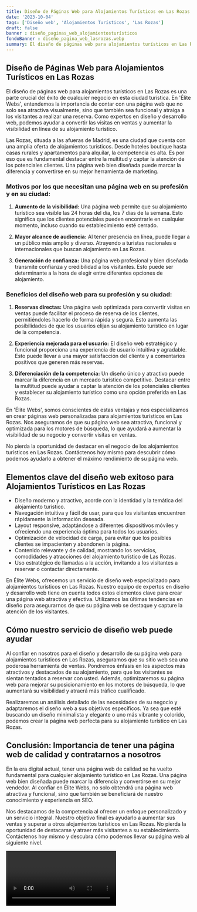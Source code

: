 ```yaml
---
title: Diseño de Páginas Web para Alojamientos Turísticos en Las Rozas
date: '2023-10-04'
tags: ['Diseño web', 'Alojamientos Turísticos', 'Las Rozas']
draft: false
banner : diseño_paginas_web_alojamientosturísticos
fondoBanner : diseño_pagina_web_lasrozas.webp
summary: El diseño de páginas web para alojamientos turísticos en Las Rozas es una parte crucial del éxito de cualquier negocio en esta ciudad turística. En 'Élite Webs', entendemos la importancia de contar con una página web que no solo sea atractiva visualmente, sino que también sea funcional y atraiga a los visitantes a realizar una reserva. Como expertos en diseño y desarrollo web, podemos ayudar a convertir las visitas en ventas y aumentar la visibilidad en línea de su alojamiento turístico.
---
```


## Diseño de Páginas Web para Alojamientos Turísticos en Las Rozas

El diseño de páginas web para alojamientos turísticos en Las Rozas es una parte crucial del éxito de cualquier negocio en esta ciudad turística. En 'Élite Webs', entendemos la importancia de contar con una página web que no solo sea atractiva visualmente, sino que también sea funcional y atraiga a los visitantes a realizar una reserva. Como expertos en diseño y desarrollo web, podemos ayudar a convertir las visitas en ventas y aumentar la visibilidad en línea de su alojamiento turístico.

Las Rozas, situada a las afueras de Madrid, es una ciudad que cuenta con una amplia oferta de alojamientos turísticos. Desde hoteles boutique hasta casas rurales y apartamentos para alquilar, la competencia es alta. Es por eso que es fundamental destacar entre la multitud y captar la atención de los potenciales clientes. Una página web bien diseñada puede marcar la diferencia y convertirse en su mejor herramienta de marketing.

### Motivos por los que necesitan una página web en su profesión y en su ciudad:

1. **Aumento de la visibilidad:** Una página web permite que su alojamiento turístico sea visible las 24 horas del día, los 7 días de la semana. Esto significa que los clientes potenciales pueden encontrarle en cualquier momento, incluso cuando su establecimiento esté cerrado.

2. **Mayor alcance de audiencia:** Al tener presencia en línea, puede llegar a un público más amplio y diverso. Atrayendo a turistas nacionales e internacionales que buscan alojamiento en Las Rozas.

3. **Generación de confianza:** Una página web profesional y bien diseñada transmite confianza y credibilidad a los visitantes. Esto puede ser determinante a la hora de elegir entre diferentes opciones de alojamiento.

### Beneficios del diseño web para su profesión y su ciudad:

1. **Reservas directas:** Una página web optimizada para convertir visitas en ventas puede facilitar el proceso de reserva de los clientes, permitiéndoles hacerlo de forma rápida y segura. Esto aumenta las posibilidades de que los usuarios elijan su alojamiento turístico en lugar de la competencia.

2. **Experiencia mejorada para el usuario:** El diseño web estratégico y funcional proporciona una experiencia de usuario intuitiva y agradable. Esto puede llevar a una mayor satisfacción del cliente y a comentarios positivos que generen más reservas.

3. **Diferenciación de la competencia:** Un diseño único y atractivo puede marcar la diferencia en un mercado turístico competitivo. Destacar entre la multitud puede ayudar a captar la atención de los potenciales clientes y establecer su alojamiento turístico como una opción preferida en Las Rozas.

En 'Élite Webs', somos conscientes de estas ventajas y nos especializamos en crear páginas web personalizadas para alojamientos turísticos en Las Rozas. Nos aseguramos de que su página web sea atractiva, funcional y optimizada para los motores de búsqueda, lo que ayudará a aumentar la visibilidad de su negocio y convertir visitas en ventas.

No pierda la oportunidad de destacar en el negocio de los alojamientos turísticos en Las Rozas. Contáctenos hoy mismo para descubrir cómo podemos ayudarlo a obtener el máximo rendimiento de su página web.

<GifSeo />

<Cta />

## Elementos clave del diseño web exitoso para Alojamientos Turísticos en Las Rozas

- Diseño moderno y atractivo, acorde con la identidad y la temática del alojamiento turístico.
- Navegación intuitiva y fácil de usar, para que los visitantes encuentren rápidamente la información deseada.
- Layout responsive, adaptándose a diferentes dispositivos móviles y ofreciendo una experiencia óptima para todos los usuarios.
- Optimización de velocidad de carga, para evitar que los posibles clientes se impacienten y abandonen la página.
- Contenido relevante y de calidad, mostrando los servicios, comodidades y atracciones del alojamiento turístico de Las Rozas.
- Uso estratégico de llamadas a la acción, invitando a los visitantes a reservar o contactar directamente.

En Élite Webs, ofrecemos un servicio de diseño web especializado para alojamientos turísticos en Las Rozas. Nuestro equipo de expertos en diseño y desarrollo web tiene en cuenta todos estos elementos clave para crear una página web atractiva y efectiva. Utilizamos las últimas tendencias en diseño para asegurarnos de que su página web se destaque y capture la atención de los visitantes.

## Cómo nuestro servicio de diseño web puede ayudar

Al confiar en nosotros para el diseño y desarrollo de su página web para alojamientos turísticos en Las Rozas, aseguramos que su sitio web sea una poderosa herramienta de ventas. Pondremos énfasis en los aspectos más atractivos y destacados de su alojamiento, para que los visitantes se sientan tentados a reservar con usted. Además, optimizaremos su página web para mejorar su posicionamiento en los motores de búsqueda, lo que aumentará su visibilidad y atraerá más tráfico cualificado.

Realizaremos un análisis detallado de las necesidades de su negocio y adaptaremos el diseño web a sus objetivos específicos. Ya sea que esté buscando un diseño minimalista y elegante o uno más vibrante y colorido, podemos crear la página web perfecta para su alojamiento turístico en Las Rozas.

## Conclusión: Importancia de tener una página web de calidad y contratarnos a nosotros

En la era digital actual, tener una página web de calidad se ha vuelto fundamental para cualquier alojamiento turístico en Las Rozas. Una página web bien diseñada puede marcar la diferencia y convertirse en su mejor vendedor. Al confiar en Élite Webs, no solo obtendrá una página web atractiva y funcional, sino que también se beneficiará de nuestro conocimiento y experiencia en SEO.

Nos destacamos de la competencia al ofrecer un enfoque personalizado y un servicio integral. Nuestro objetivo final es ayudarlo a aumentar sus ventas y superar a otros alojamientos turísticos en Las Rozas. No pierda la oportunidad de destacarse y atraer más visitantes a su establecimiento. Contáctenos hoy mismo y descubra cómo podemos llevar su página web al siguiente nivel.

<Video />

<CtaBot job='Alojamientos Turísticos' city='Las Rozas'/>

<Gmaps query='Las Rozas+españa+maps' />
